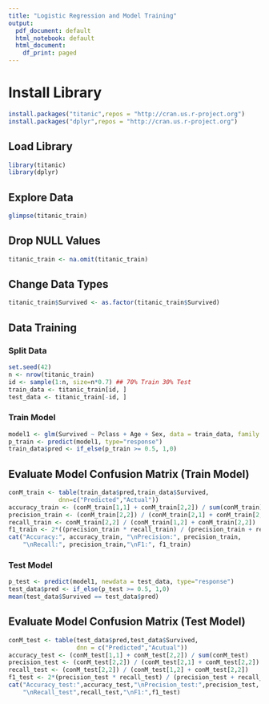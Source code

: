 ```yaml
---
title: "Logistic Regression and Model Training"
output:
  pdf_document: default
  html_notebook: default
  html_document:
    df_print: paged
---
```


# Install Library
```r
install.packages("titanic",repos = "http://cran.us.r-project.org")
install.packages("dplyr",repos = "http://cran.us.r-project.org")
```

## Load Library
```r
library(titanic)
library(dplyr)
```
## Explore Data
```r
glimpse(titanic_train)
```

## Drop NULL Values 
```r
titanic_train <- na.omit(titanic_train)
```

## Change Data Types
```r
titanic_train$Survived <- as.factor(titanic_train$Survived)
```

## Data Training

### Split Data

```r
set.seed(42)
n <- nrow(titanic_train)
id <- sample(1:n, size=n*0.7) ## 70% Train 30% Test
train_data <- titanic_train[id, ]
test_data <- titanic_train[-id, ]
```

### Train Model
```r
model1 <- glm(Survived ~ Pclass + Age + Sex, data = train_data, family = "binomial")
p_train <- predict(model1, type="response")
train_data$pred <- if_else(p_train >= 0.5, 1,0)
```
## Evaluate Model Confusion Matrix (Train Model)
```r
conM_train <- table(train_data$pred,train_data$Survived, 
              dnn=c("Predicted","Actual"))
accuracy_train <- (conM_train[1,1] + conM_train[2,2]) / sum(conM_train)
precision_train <- (conM_train[2,2]) / (conM_train[2,1] + conM_train[2,2])
recall_train <- conM_train[2,2] / (conM_train[1,2] + conM_train[2,2])
f1_train <- 2*((precision_train * recall_train) / (precision_train + recall_train))
cat("Accuracy:", accuracy_train, "\nPrecision:", precision_train,
    "\nRecall:", precision_train,"\nF1:", f1_train)

```

### Test Model
```r
p_test <- predict(model1, newdata = test_data, type="response")
test_data$pred <- if_else(p_test >= 0.5, 1,0)
mean(test_data$Survived == test_data$pred)
```

## Evaluate Model Confusion Matrix (Test Model)
```r
conM_test <- table(test_data$pred,test_data$Survived,
                   dnn = c("Predicted","Acutual"))
accuracy_test <- (conM_test[1,1] + conM_test[2,2]) / sum(conM_test)
precision_test <- (conM_test[2,2]) / (conM_test[2,1] + conM_test[2,2])
recall_test <- (conM_test[2,2]) / (conM_test[1,2] + conM_test[2,2])
f1_test <- 2*(precision_test * recall_test) / (precision_test + recall_test)
cat("Accuracy_test:",accuracy_test,"\nPrecision_test:",precision_test,
    "\nRecall_test",recall_test,"\nF1:",f1_test)
```




